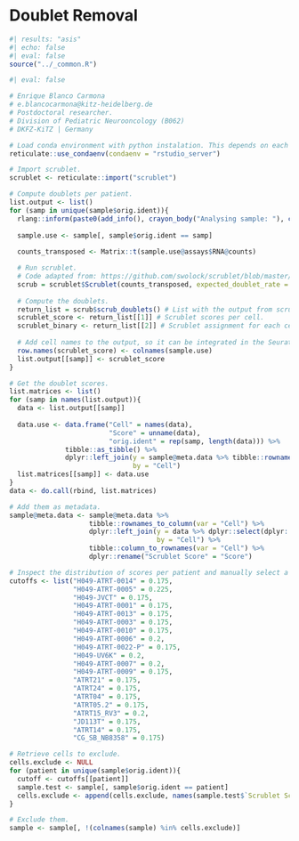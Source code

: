 # Doublet Removal {.unnumbered}

```r
#| results: "asis"
#| echo: false
#| eval: false
source("../_common.R")
```

```r
#| eval: false

# Enrique Blanco Carmona
# e.blancocarmona@kitz-heidelberg.de
# Postdoctoral researcher.
# Division of Pediatric Neurooncology (B062)
# DKFZ-KiTZ | Germany

# Load conda environment with python instalation. This depends on each user's.
reticulate::use_condaenv(condaenv = "rstudio_server")

# Import scrublet.
scrublet <- reticulate::import("scrublet")

# Compute doublets per patient.
list.output <- list()
for (samp in unique(sample$orig.ident)){
  rlang::inform(paste0(add_info(), crayon_body("Analysing sample: "), crayon_key(samp)))
  
  sample.use <- sample[, sample$orig.ident == samp]
  
  counts_transposed <- Matrix::t(sample.use@assays$RNA@counts)

  # Run scrublet.
  # Code adapted from: https://github.com/swolock/scrublet/blob/master/examples/scrublet_basics.ipynb
  scrub = scrublet$Scrublet(counts_transposed, expected_doublet_rate = 0.06)
  
  # Compute the doublets.
  return_list = scrub$scrub_doublets() # List with the output from scrublet.
  scrublet_score <- return_list[[1]] # Scrublet scores per cell.
  scrublet_binary <- return_list[[2]] # Scrublet assignment for each cell.
  
  # Add cell names to the output, so it can be integrated in the Seurat object.
  row.names(scrublet_score) <- colnames(sample.use)
  list.output[[samp]] <- scrublet_score
}

# Get the doublet scores.
list.matrices <- list()
for (samp in names(list.output)){
  data <- list.output[[samp]]
  
  data.use <- data.frame("Cell" = names(data),
                         "Score" = unname(data),
                         "orig.ident" = rep(samp, length(data))) %>% 
              tibble::as_tibble() %>% 
              dplyr::left_join(y = sample@meta.data %>% tibble::rownames_to_column(var = "Cell") %>% dplyr::select(dplyr::all_of(c("Cell", "nCount_RNA", "nFeature_RNA"))),
                               by = "Cell")
  list.matrices[[samp]] <- data.use
}
data <- do.call(rbind, list.matrices)

# Add them as metadata.
sample@meta.data <- sample@meta.data %>% 
                    tibble::rownames_to_column(var = "Cell") %>% 
                    dplyr::left_join(y = data %>% dplyr::select(dplyr::all_of(c("Cell", "Score"))),
                                     by = "Cell") %>% 
                    tibble::column_to_rownames(var = "Cell") %>% 
                    dplyr::rename("Scrublet Score" = "Score")

# Inspect the distribution of scores per patient and manually select a doublet score cutoff for each of them.
cutoffs <- list("H049-ATRT-0014" = 0.175,
                "H049-ATRT-0005" = 0.225,
                "H049-JVCT" = 0.175,
                "H049-ATRT-0001" = 0.175,
                "H049-ATRT-0013" = 0.175,
                "H049-ATRT-0003" = 0.175,
                "H049-ATRT-0010" = 0.175,
                "H049-ATRT-0006" = 0.2,
                "H049-ATRT-0022-P" = 0.175,
                "H049-UV6K" = 0.2,
                "H049-ATRT-0007" = 0.2,
                "H049-ATRT-0009" = 0.175,
                "ATRT21" = 0.175,
                "ATRT24" = 0.175,
                "ATRT04" = 0.175,
                "ATRT05.2" = 0.175,
                "ATRT15_RV3" = 0.2,
                "JD113T" = 0.175,
                "ATRT14" = 0.175,
                "CG_SB_NB8358" = 0.175)

# Retrieve cells to exclude.
cells.exclude <- NULL
for (patient in unique(sample$orig.ident)){
  cutoff <- cutoffs[[patient]]
  sample.test <- sample[, sample$orig.ident == patient]
  cells.exclude <- append(cells.exclude, names(sample.test$`Scrublet Score`[sample.test$`Scrublet Score` >= cutoff]))
}

# Exclude them.
sample <- sample[, !(colnames(sample) %in% cells.exclude)]
```


